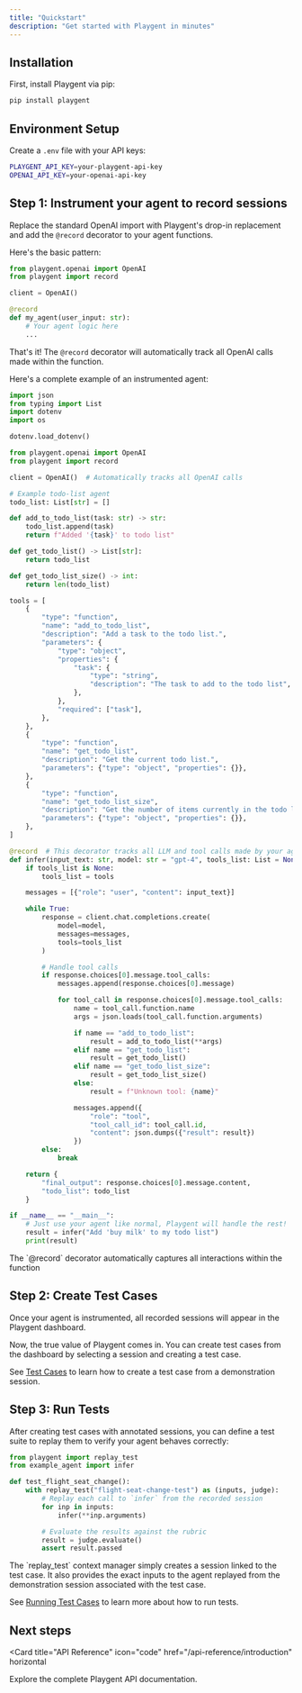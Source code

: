 ```yaml
---
title: "Quickstart"
description: "Get started with Playgent in minutes"
---
```


## Installation

First, install Playgent via pip:

```bash
pip install playgent
```

## Environment Setup

Create a `.env` file with your API keys:

```bash
PLAYGENT_API_KEY=your-playgent-api-key
OPENAI_API_KEY=your-openai-api-key
```

## Step 1: Instrument your agent to record sessions

Replace the standard OpenAI import with Playgent's drop-in replacement and add the `@record` decorator to your agent functions.

Here's the basic pattern:

```python
from playgent.openai import OpenAI
from playgent import record

client = OpenAI()

@record
def my_agent(user_input: str):
    # Your agent logic here
    ...
```

That's it! The `@record` decorator will automatically track all OpenAI calls made within the function.

<Accordion title="See complete todo-list agent example">

Here's a complete example of an instrumented agent:

```python
import json
from typing import List
import dotenv
import os

dotenv.load_dotenv()

from playgent.openai import OpenAI
from playgent import record

client = OpenAI()  # Automatically tracks all OpenAI calls

# Example todo-list agent
todo_list: List[str] = []

def add_to_todo_list(task: str) -> str:
    todo_list.append(task)
    return f"Added '{task}' to todo list"

def get_todo_list() -> List[str]:
    return todo_list

def get_todo_list_size() -> int:
    return len(todo_list)

tools = [
    {
        "type": "function",
        "name": "add_to_todo_list",
        "description": "Add a task to the todo list.",
        "parameters": {
            "type": "object",
            "properties": {
                "task": {
                    "type": "string",
                    "description": "The task to add to the todo list",
                },
            },
            "required": ["task"],
        },
    },
    {
        "type": "function",
        "name": "get_todo_list",
        "description": "Get the current todo list.",
        "parameters": {"type": "object", "properties": {}},
    },
    {
        "type": "function",
        "name": "get_todo_list_size",
        "description": "Get the number of items currently in the todo list.",
        "parameters": {"type": "object", "properties": {}},
    },
]

@record  # This decorator tracks all LLM and tool calls made by your agent
def infer(input_text: str, model: str = "gpt-4", tools_list: List = None):
    if tools_list is None:
        tools_list = tools

    messages = [{"role": "user", "content": input_text}]

    while True:
        response = client.chat.completions.create(
            model=model,
            messages=messages,
            tools=tools_list
        )

        # Handle tool calls
        if response.choices[0].message.tool_calls:
            messages.append(response.choices[0].message)

            for tool_call in response.choices[0].message.tool_calls:
                name = tool_call.function.name
                args = json.loads(tool_call.function.arguments)

                if name == "add_to_todo_list":
                    result = add_to_todo_list(**args)
                elif name == "get_todo_list":
                    result = get_todo_list()
                elif name == "get_todo_list_size":
                    result = get_todo_list_size()
                else:
                    result = f"Unknown tool: {name}"

                messages.append({
                    "role": "tool",
                    "tool_call_id": tool_call.id,
                    "content": json.dumps({"result": result})
                })
        else:
            break

    return {
        "final_output": response.choices[0].message.content,
        "todo_list": todo_list
    }

if __name__ == "__main__":
    # Just use your agent like normal, Playgent will handle the rest!
    result = infer("Add 'buy milk' to my todo list")
    print(result)
```

</Accordion>

<Note>
  The `@record` decorator automatically captures all interactions within the
  function
</Note>

## Step 2: Create Test Cases

Once your agent is instrumented, all recorded sessions will appear in the Playgent dashboard.

Now, the true value of Playgent comes in. You can create test cases from the dashboard by selecting a session and creating a test case.

See [Test Cases](/core-concepts/test_case) to learn how to create a test case from a demonstration session.

## Step 3: Run Tests

After creating test cases with annotated sessions, you can define a test suite to replay them to verify your agent behaves correctly:

```python
from playgent import replay_test
from example_agent import infer

def test_flight_seat_change():
    with replay_test("flight-seat-change-test") as (inputs, judge):
        # Replay each call to `infer` from the recorded session
        for inp in inputs:
            infer(**inp.arguments)

        # Evaluate the results against the rubric
        result = judge.evaluate()
        assert result.passed
```

<Tip>
  The `replay_test` context manager simply creates a session linked to the test
  case. It also provides the exact inputs to the agent replayed from the
  demonstration session associated with the test case.
</Tip>

See [Running Test Cases](/core-concepts/test_case#running-test-cases) to learn more about how to run tests.

## Next steps

<Card
  title="API Reference"
  icon="code"
  href="/api-reference/introduction"
  horizontal
>
  Explore the complete Playgent API documentation.
</Card>
